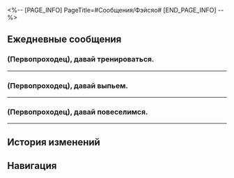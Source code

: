 <%-- [PAGE_INFO]
PageTitle=#Сообщения/Фэйсяо#
[END_PAGE_INFO] --%>
{{Сообщение Инфобокс
|id          = 1220
|Изображение = Персонаж Фэйсяо Иконка.png
|Тип         = Персонаж
|Отправитель = Фэйсяо
|Описание    = Не терпится подраться
|Фракция     = Яоцин Сяньчжоу
}}

==Ежедневные сообщения==
===(Первопроходец), давай тренироваться.===
{{Сообщения
|условие_получения = 
|текст=
:'''Фэйсяо:''' (Первопроходец), давай тренироваться.
:{Выбор} ?
::'''(Первопроходец):''' ?
:{Выбор} Тренироваться? Я за.
::'''(Первопроходец):''' Тренироваться? Всегда {{MC|ж=готова|м=готов}}.
:'''Фэйсяо:''' Вчера я была очень занята. Сегодня обязательно нужно потренироваться!
:'''Фэйсяо:''' [[File:Sticker PPG 17 Feixiao 02.png|80px]]
:'''Фэйсяо:''' Мне не нравится пропускать тренировки.
:{Выбор} Ну давай!
::'''(Первопроходец):''' Ну давай!
::'''Фэйсяо:''' Классно!
:{Выбор} Буду грушей для битья?
::'''(Первопроходец):''' Эм... Хочешь, чтобы я {{MC|ж=побыла|м=побыл}} грушей для битья?
::'''(Первопроходец):''' Пожалуй, откажусь...
::'''Фэйсяо:''' Вовсе нет! Я уважаю тебя как соперника.
:{Выбор} Драка с Фэйсяо?
::'''(Первопроходец):''' Мне предстоит подраться с Фэйсяо?
::'''Фэйсяо:''' Вполне возможно!
:'''Фэйсяо:''' Я знаю прекрасное место для тренировки. Тебе точно понравится.
:'''Фэйсяо:''' Там три сотни разных грузов для штанги!
:'''Фэйсяо:''' Беговые дорожки мчат со скоростью комет!
:'''Фэйсяо:''' А груши несокрушимы, как Клипот!
:'''Фэйсяо:''' Одного дня тренировок хватит, чтобы развеять все печали!
:{Выбор} Хочухочухочухочухочу!
::'''(Первопроходец):''' Хочухочухочухочухочу!
::'''(Первопроходец):''' Жду не дождусь. Уже в пути.
:{Выбор} Боюсь, что не выживу.
::'''(Первопроходец):''' Это что-то на грани фантастики.
::'''(Первопроходец):''' У меня дела, пора идти.
::'''(Первопроходец):''' [[File:Sticker PPG 05 Wubbaboo 06.png|80px]]
:'''Фэйсяо:''' Тогда начну без тебя!
:'''Фэйсяо:''' Если захочешь присоединиться, дай знать.
:'''Фэйсяо:''' И друзей приводи.
:'''Фэйсяо:''' [[File:Sticker PPG 07 Pom-Pom 12.png|80px]]
}}
----

===(Первопроходец), давай выпьем.===
{{Сообщения
|условие_получения = 
|текст=
:'''Фэйсяо:''' (Первопроходец), давай выпьем.
:{Выбор} ?
::'''(Первопроходец):''' ?
:{Выбор} Выпьем? Я за.
::'''(Первопроходец):''' Выпьем? Всегда {{MC|ж=готова|м=готов}} выпить.
:'''Фэйсяо:''' Не знала, что на Лофу подают латте на чае «Весна китовых приливов».
:'''Фэйсяо:''' Может, кофейку?
:{Выбор} Да! Кофейку!
::'''(Первопроходец):''' Кофейку! Пора взбодриться!
:{Выбор} Нет, я же не засну потом.
::'''(Первопроходец):''' Нет, я же не засну потом.
:{Выбор} Вспоминается кофе Химеко...
::'''(Первопроходец):''' У меня психологическая травма после кофе Химеко. Откажусь, пожалуй.
::'''Фэйсяо:''' Настолько мощный?
::'''Фэйсяо:''' Я бы рискнула.
:'''Фэйсяо:''' Какой аромат!
:'''Фэйсяо:''' Как классно!
:'''Фэйсяо:''' Ещё чашечку!
:'''Фэйсяо:''' Ну всё, напилась.
:'''Фэйсяо:''' Что-то я погорячилась.
:'''Фэйсяо:''' Стоило взять свой чайник.
:{Выбор} Хочухочухочухочухочу!
::'''(Первопроходец):''' Хочухочухочухочухочу!
::'''(Первопроходец):''' Жду не дождусь. Уже в пути.
:{Выбор} Так много выпила?
::'''(Первопроходец):''' Так много выпила?
:'''Фэйсяо:''' По правде сказать, мне тоже сначала было непривычно пить...
:'''Фэйсяо:''' Однако в последнее время я по уши в работе. И без кофе я вообще ничего не соображаю, поэтому приходится пить.
:'''Фэйсяо:''' Ну вот, я довольна. Пора возвращаться.
:'''Фэйсяо:''' Впереди ещё сотни встреч и тысячи боёв.
:'''Фэйсяо:''' До связи.
:{{Диалог|Предупреждение}} Ваш друг Фэйсяо не в сети.
}}
----

===(Первопроходец), давай повеселимся.===
{{Сообщения
|условие_получения = 
|текст=
:'''Фэйсяо:''' (Первопроходец), давай повеселимся.
:{Выбор} ?
::'''(Первопроходец):''' ?
:{Выбор} У тебя выходной?
::'''(Первопроходец):''' У тебя наконец-то выходной?
::'''Фэйсяо:''' Выходной? Конечно же нет!
:{Выбор} Повеселимся? Я за.
::'''(Первопроходец):''' Повеселимся? Я всегда за.
:'''Фэйсяо:''' Есть тут одно стрельбище.
:'''Фэйсяо:''' Там будет очень весело, к тому же можно попрактиковаться.
:'''Фэйсяо:''' Хочешь сходить?
:'''Фэйсяо:''' С вашими-то навыками вы точно попадёте в топ.
:{Выбор} Звёздный экспресс, вперёд!
::'''(Первопроходец):''' Команда Звёздного экспресса идёт побеждать!
::'''Фэйсяо:''' Это будет отличное состязание!
:{Выбор} Ты тоже участвуешь?
::'''(Первопроходец):''' Ты тоже участвуешь?
::'''Фэйсяо:''' Конечно. Я бы ни за что не пропустила такое весёлое соревнование.
:{Выбор} А призы какие?
::'''(Первопроходец):''' Так, а призы какие?
::'''Фэйсяо:''' Не скажу. Приходи - и узнаешь!
:'''Фэйсяо:''' На Яоцине часто проводятся такие соревнования. Я тоже хожу.
:'''Фэйсяо:''' Главное ведь участие!
:'''Фэйсяо:''' Когда я только вступила в ряды Армии Зелената, мы каждый месяц устраивали такие мероприятия. Скучаю по тем временам.
:'''Фэйсяо:''' Ладно, если захочешь принять участие, дай знать.
:'''Фэйсяо:''' Пока.
}}
----

==История изменений==
{{История изменений|2.7}}

==Навигация==
{{Сообщения Навбокс}}